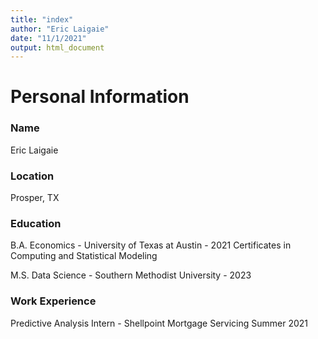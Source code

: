 ```yaml
---
title: "index"
author: "Eric Laigaie"
date: "11/1/2021"
output: html_document
---
```


# Personal Information

### Name
Eric Laigaie

### Location
Prosper, TX

### Education
B.A. Economics - University of Texas at Austin - 2021
Certificates in Computing and Statistical Modeling

M.S. Data Science - Southern Methodist University - 2023

### Work Experience
Predictive Analysis Intern - Shellpoint Mortgage Servicing
Summer 2021

